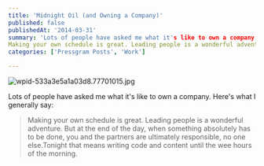 ```yaml
---
title: 'Midnight Oil (and Owning a Company)'
published: false
publishedAt: '2014-03-31'
summary: 'Lots of people have asked me what it's like to own a company. Here's what I generally say:
Making your own schedule is great. Leading people is a wonderful adventure. But at the end of the day, when...'
categories: ['Pressgram Posts', 'Work']

---
```


<Image src="/images/blog/midnight-oil-and-owning-a-company/wpid-533a3e5a1a03d8.777010151-1024x768.jpg" alt="wpid-533a3e5a1a03d8.77701015.jpg" width={1024} height={768} />

Lots of people have asked me what it's like to own a company. Here's what I generally say:

> Making your own schedule is great. Leading people is a wonderful adventure. But at the end of the day, when something absolutely has to be done, you and the partners are ultimately responsible, no one else.Tonight that means writing code and content until the wee hours of the morning.
